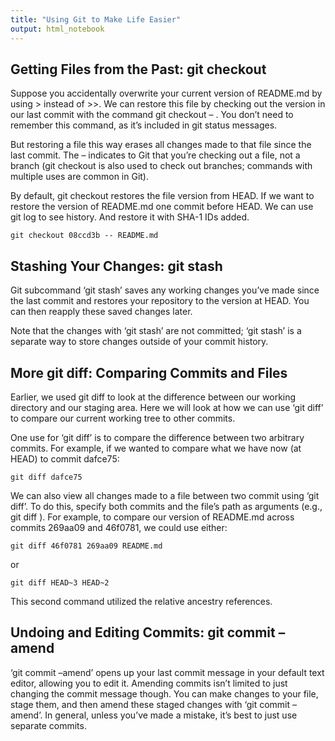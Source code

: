```yaml
---
title: "Using Git to Make Life Easier"
output: html_notebook
---
```


## Getting Files from the Past: git checkout

Suppose you accidentally overwrite your current version of README.md by using > instead of >>. We can restore this file by checking out the version in our last commit with the command git checkout -- <file>. You don't need to remember this command, as it's included in git status messages. 

But restoring a file this way erases all changes made to that file since the last commit. The -- indicates to Git that you're checking out a file, not a branch (git checkout is also used to check out branches; commands with multiple uses are common in Git).

By default, git checkout restores the file version from HEAD. If we want to restore the version of README.md one commit before HEAD. We can use git log to see history. And restore it with SHA-1 IDs added. 
```{}
git checkout 08ccd3b -- README.md
```

## Stashing Your Changes: git stash

Git subcommand 'git stash' saves any working changes you've made since the last commit and restores your repository to the version at HEAD.
You can then reapply these saved changes later.

Note that the changes with 'git stash' are not committed; 'git stash' is a separate way to store changes outside of your commit history.

## More git diff: Comparing Commits and Files

Earlier, we used git diff to look at the difference between our working directory and our staging area. Here we will look at how we can use 'git diff' to compare our current working tree to other commits.

One use for 'git diff' is to compare the difference between two arbitrary commits. For example, if we wanted to compare what we have now (at HEAD) to commit dafce75:
```{}
git diff dafce75
```

We can also view all changes made to a file between two commit using 'git diff'. To do this, specify both commits and the file's path as arguments (e.g., git diff <commit> <commit> <path>). For example, to compare our version of README.md across commits 269aa09 and 46f0781, we could use either:
```{}
git diff 46f0781 269aa09 README.md
```
or
```{}
git diff HEAD~3 HEAD~2 
```

This second command utilized the relative ancestry references.

## Undoing and Editing Commits: git commit --amend

'git commit --amend' opens up your last commit message in your default text editor, allowing you to edit it. 
Amending commits isn't limited to just changing the commit message though. You can make changes to your file, stage them, and then amend these staged changes with 'git commit --amend'. In general, unless you've made a mistake, it's best to just use separate commits.